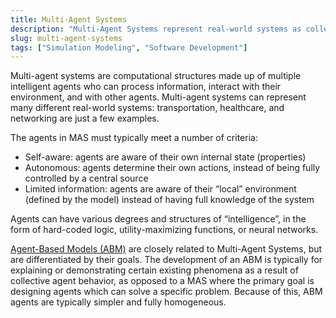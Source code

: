 ```yaml
---
title: Multi-Agent Systems
description: "Multi-Agent Systems represent real-world systems as collections of intelligent agents."
slug: multi-agent-systems
tags: ["Simulation Modeling", "Software Development"]
---
```


Multi-agent systems are computational structures made up of multiple intelligent agents who can process information, interact with their environment, and with other agents. Multi-agent systems can represent many different real-world systems: transportation, healthcare, and networking are just a few examples.

The agents in MAS must typically meet a number of criteria:
- Self-aware: agents are aware of their own internal state (properties)
- Autonomous: agents determine their own actions, instead of being fully controlled by a central source
- Limited information: agents are aware of their “local” environment (defined by the model) instead of having full knowledge of the system

Agents can have various degrees and structures of “intelligence”, in the form of hard-coded logic, utility-maximizing functions, or neural networks.

[Agent-Based Models (ABM)](https://hash.ai/glossary/agent-based-modeling) are closely related to Multi-Agent Systems, but are differentiated by their goals. The development of an ABM is typically for explaining or demonstrating certain existing phenomena as a result of collective agent behavior, as opposed to a MAS where the primary goal is designing agents which can solve a specific problem. Because of this, ABM agents are typically simpler and fully homogeneous.